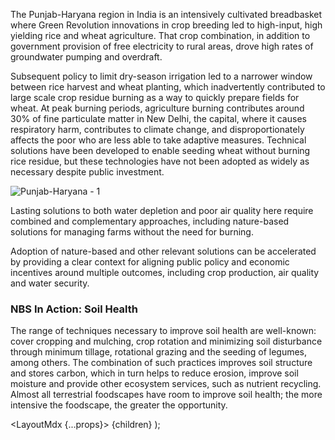 

The Punjab-Haryana region in India is an intensively cultivated breadbasket where Green Revolution innovations in crop breeding led to high-input, high yielding rice and wheat agriculture. That crop combination, in addition to government provision of free electricity to rural areas, drove high rates of groundwater pumping and overdraft.

Subsequent policy to limit dry-season irrigation led to a narrower window between rice harvest and wheat planting, which inadvertently contributed to large scale crop residue burning as a way to quickly prepare fields for wheat. At peak burning periods, agriculture burning contributes around 30% of fine particulate matter in New Delhi, the capital, where it causes respiratory harm, contributes to climate change, and disproportionately affects the poor who are less able to take adaptive measures. Technical solutions have been developed to enable seeding wheat without burning rice residue, but these technologies have not been adopted as widely as necessary despite public investment.

<Image src="/images/case-studies/punjab-haryana/01.jpg" alt="Punjab-Haryana - 1" width={1280} height={783} />

Lasting solutions to both water depletion and poor air quality here require combined and complementary approaches, including nature-based solutions for managing farms without the need for burning.

Adoption of nature-based and other relevant solutions can be accelerated by providing a clear context for aligning public policy and economic incentives around multiple outcomes, including crop production, air quality and water security.

### NBS In Action: Soil Health
The range of techniques necessary to improve soil health are well-known: cover cropping and mulching, crop rotation and minimizing soil disturbance through minimum tillage, rotational grazing and the seeding of legumes, among others. The combination of such practices improves soil structure and stores carbon, which in turn helps to reduce erosion, improve soil moisture and provide other ecosystem services, such as nutrient recycling. Almost all terrestrial foodscapes have room to improve soil health; the more intensive the foodscape, the greater the opportunity.

  <LayoutMdx {...props}>
    {children}
  </LayoutMdx>
);
